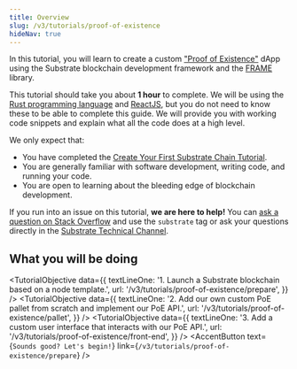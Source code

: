 ```yaml
---
title: Overview
slug: /v3/tutorials/proof-of-existence
hideNav: true
---
```


In this tutorial, you will learn to create a custom
["Proof of Existence"](https://en.wikipedia.org/wiki/Proof_of_Existence) dApp using the Substrate
blockchain development framework and the [FRAME](../../../v3/docs/runtime/frame) library.

This tutorial should take you about **1 hour** to complete. We will be using the
[Rust programming language](https://www.rust-lang.org/) and [ReactJS](https://reactjs.org/), but you
do not need to know these to be able to complete this guide. We will provide you with working code
snippets and explain what all the code does at a high level.

We only expect that:

- You have completed the
  [Create Your First Substrate Chain Tutorial](../../tutorials/create-your-first-substrate-chain).
- You are generally familiar with software development, writing code, and running your code.
- You are open to learning about the bleeding edge of blockchain development.

If you run into an issue on this tutorial, **we are here to help!** You can
[ask a question on Stack Overflow](https://stackoverflow.com/questions/tagged/substrate) and use the
`substrate` tag or ask your questions directly in the [Substrate Technical Channel](https://matrix.to/#/#substrate-technical:matrix.org).

## What you will be doing

<TutorialObjective
  data={{
    textLineOne:
      '1. Launch a Substrate blockchain based on a node template.',
    url: '/v3/tutorials/proof-of-existence/prepare',
  }}
/>
<TutorialObjective
  data={{
    textLineOne:
      '2. Add our own custom PoE pallet from scratch and implement our PoE API.',
    url: '/v3/tutorials/proof-of-existence/pallet',
  }}
/>
<TutorialObjective
  data={{
    textLineOne:
      '3. Add a custom user interface that interacts with our PoE API.',
    url: '/v3/tutorials/proof-of-existence/front-end',
  }}
/>
<AccentButton text={`Sounds good? Let's begin!`} link={`/v3/tutorials/proof-of-existence/prepare`} />